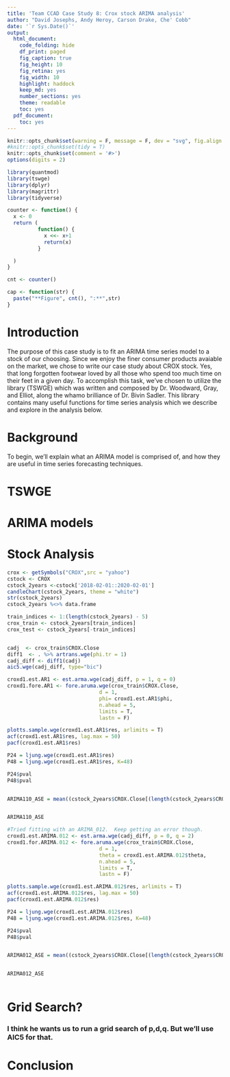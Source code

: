 ```yaml
---
title: 'Team CCAD Case Study 8: Crox stock ARIMA analysis'
author: "David Josephs, Andy Heroy, Carson Drake, Che' Cobb"
date: '`r Sys.Date()`'
output:
  html_document:
    code_folding: hide
    df_print: paged
    fig_caption: true
    fig_height: 10
    fig_retina: yes
    fig_width: 10
    highlight: haddock
    keep_md: yes
    number_sections: yes
    theme: readable
    toc: yes
  pdf_document:
    toc: yes
---
```



```r
knitr::opts_chunk$set(warning = F, message = F, dev = "svg", fig.align = "center")
#knitr::opts_chunk$set(tidy = T)
knitr::opts_chunk$set(comment = '#>')
options(digits = 2)

```

```r
library(quantmod)
library(tswge)
library(dplyr)
library(magrittr)
library(tidyverse)

counter <- function() {
  x <- 0
  return (
          function() {
            x <<- x+1
            return(x)
          }

  )
}

cnt <- counter()

cap <- function(str) {
  paste("**Figure", cnt(), ":**",str)
}
```

# Introduction
The purpose of this case study is to fit an ARIMA time series model to a stock of our choosing.   Since we enjoy the finer consumer products avaiable on the market, we chose to write our case study about CROX stock.  Yes, that long forgotten footwear loved by all those who spend too much time on their feet in a given day.  To accomplish this task, we've chosen to utilize the library (TSWGE) which was written and composed by Dr. Woodward, Gray, and Elliot, along the whamo brilliance of Dr. Bivin Sadler.  This library contains many useful functions for time series analysis which we describe and explore in the analysis below.


# Background
To begin, we'll explain what an ARIMA model is comprised of, and how they are useful in time series forecasting techniques.  

# TSWGE

# ARIMA models

# Stock Analysis


```r

crox <- getSymbols("CROX",src = "yahoo")
cstock <- CROX
cstock_2years <-cstock['2018-02-01::2020-02-01']
candleChart(cstock_2years, theme = "white")
str(cstock_2years)
cstock_2years %<>% data.frame

train_indices <- 1:(length(cstock_2years) - 5)
crox_train <- cstock_2years[train_indices]
crox_test <- cstock_2years[-train_indices]


cadj  <- crox_train$CROX.Close
diff1  <- . %>% artrans.wge(phi.tr = 1)
cadj_diff <- diff1(cadj)
aic5.wge(cadj_diff, type="bic")

```


```r
croxd1.est.AR1 <- est.arma.wge(cadj_diff, p = 1, q = 0)
croxd1.fore.AR1 <- fore.aruma.wge(crox_train$CROX.Close, 
                              d = 1,
                              phi= croxd1.est.AR1$phi,
                              n.ahead = 5,
                              limits = T,
                              lastn = F)

plotts.sample.wge(croxd1.est.AR1$res, arlimits = T)
acf(croxd1.est.AR1$res, lag.max = 50)
pacf(croxd1.est.AR1$res)

P24 = ljung.wge(croxd1.est.AR1$res)
P48 = ljung.wge(croxd1.est.AR1$res, K=48)

P24$pval
P48$pval


ARIMA110_ASE = mean((cstock_2years$CROX.Close[(length(cstock_2years$CROX.Close)-4):length(cstock_2years$CROX.Close)] - croxd1.fore.AR1$f)^2)


ARIMA110_ASE
```

```r

#Tried fitting with an ARIMA_012.  Keep getting an error though.
croxd1.est.ARIMA.012 <- est.arma.wge(cadj_diff, p = 0, q = 2)
croxd1.for.ARIMA.012 <- fore.aruma.wge(crox_train$CROX.Close, 
                              d = 1,
                              theta = croxd1.est.ARIMA.012$theta,
                              n.ahead = 5,
                              limits = T,
                              lastn = F)

plotts.sample.wge(croxd1.est.ARIMA.012$res, arlimits = T)
acf(croxd1.est.ARIMA.012$res, lag.max = 50)
pacf(croxd1.est.ARIMA.012$res)

P24 = ljung.wge(croxd1.est.ARIMA.012$res)
P48 = ljung.wge(croxd1.est.ARIMA.012$res, K=48)

P24$pval
P48$pval


ARIMA012_ASE = mean((cstock_2years$CROX.Close[(length(cstock_2years$CROX.Close)-4):length(cstock_2years$CROX.Close)] - croxd1.for.ARIMA.012$f)^2)


ARIMA012_ASE
```


```r


```

# Grid Search?  
### I think he wants us to run a grid search of p,d,q.  But we'll use AIC5 for that. 


# Conclusion
